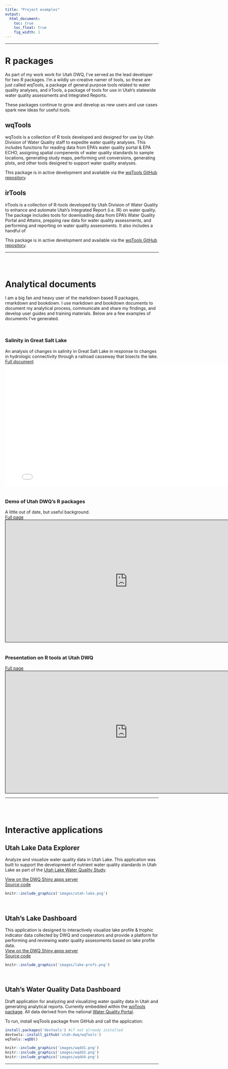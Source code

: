 ```yaml
---
title: "Project examples"
output:
  html_document:
    toc: true  
    toc_float: true
    fig_width: 1
---
```


----

# R packages
As part of my work work for Utah DWQ, I've served as the lead developer for two R packages. I'm a wildly un-creative namer of tools, so these are just called wqTools, a package 
of general purpose tools related to water quality analyses, and irTools, a package of tools for use in Utah's statewide water quality assessments and Integrated Reports.  
  
These packages continue to grow and develop as new users and use cases spark new ideas for useful tools.  

## wqTools
wqTools is a collection of R tools developed and designed for use by Utah Division of Water Quality staff to expedite water quality analyses. 
This includes functions for reading data from EPA's water quality portal & EPA ECHO, assigning spatial compenents of water quality standards to sample locations, generating 
study maps, performing unit conversions, generating plots, and other tools designed to support water quality analyses.
  
This package is in active development and available via the [wqTools GitHub repository](https://github.com/utah-dwq/wqTools){target="_blank"}.

## irTools
irTools is a collection of R-tools developed by Utah Division of Water Quality to enhance and automate Utah's Integrated Report (i.e. IR) on water quality. 
The package includes tools for downloading data from EPA's Water Quality Portal and Attains, prepping raw data for water quality assessments, 
and performing and reporting on water quality assessments. It also includes a handful of 
  
This package is in active development and available via the [wqTools GitHub repository](https://github.com/utah-dwq/irTools){target="_blank"}.

----

<br>
<br>

# Analytical documents
I am a big fan and heavy user of the markdown based R packages, rmarkdown and bookdown. I use markdown and bookdown documents to document my analytical process, communicate and share my findings, and develop user guides and training materials. 
Below are a few examples of documents I've generated.

<br>

### Salinity in Great Salt Lake
An analysis of changes in salinity in Great Salt Lake in response to changes in hydrologic connectivity through a railroad causeway that bisects the lake.  
[Full document](https://bookdown.org/jakevl/gsl-sac1-figs/){target="_blank"}
<iframe src="figures/gsl_sal_ts.html" style="height:400px;width:800px;border: none"></iframe>  
<br>

### Demo of Utah DWQ's R packages
A little out of date, but useful background.  
[Full page](https://bookdown.org/jakevl/utah-dwq-demo/){target="_blank"}
<iframe src="https://bookdown.org/jakevl/utah-dwq-demo/" style="height:400px;width:800px;border:  1px solid black"></iframe>  
<br>

### Presentation on R tools at Utah DWQ
[Full page](https://bookdown.org/jakevl/utah-dwq-open-source/){target="_blank"}
<iframe src="https://bookdown.org/jakevl/utah-dwq-open-source" style="height:400px;width:800px;border:  1px solid black"></iframe>  

----

<br>
<br>

# Interactive applications

## Utah Lake Data Explorer
Analyze and visualize water quality data in Utah Lake. This application was built to support the development of nutrient water quality standards in Utah Lake as part of the 
[Utah Lake Water Quality Study](https://deq.utah.gov/water-quality/utah-lake-water-quality-study){target="_blank"}.  
  
[View on the DWQ Shiny apps server](https://udwq.shinyapps.io/UtahLakeDataExplorer/){target="_blank"}  
[Source code](https://github.com/utah-dwq/UtahLakeDataExplorer){target="_blank"}  

```r
knitr::include_graphics('images/utah-lake.png')
```
<br>

## Utah's Lake Dashboard
This application is designed to interactively visualize lake profile & trophic indicator data collected by DWQ and cooperators and provide a platform for performing and 
reviewing water quality assessments based on lake profile data.  
[View on the DWQ Shiny apps server](https://udwq.shinyapps.io/lakedashboard/){target="_blank"}  
[Source code](https://github.com/utah-dwq/irTools/tree/master/inst/lakeDashboard)
```r
knitr::include_graphics('images/lake-profs.png')
```
<br>

## Utah's Water Quality Data Dashboard
Draft application for analyzing and visualizing water quality data in Utah and generating analytical reports. Currently embedded within the [wqTools package](https://github.com/utah-dwq/wqTools). All data derived from 
the national [Water Quality Portal](https://www.waterqualitydata.us/).  
  
To run, install wqTools package from GitHub and call the application:
``` r
install.packages('devtools') #if not already installed
devtools::install_github('utah-dwq/wqTools')
wqTools::wqDD()
```

```r
knitr::include_graphics('images/wqdd1.png')
knitr::include_graphics('images/wqdd3.png')
knitr::include_graphics('images/wqdd4.png')
```

----





